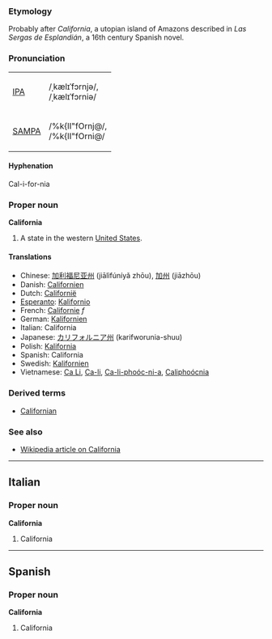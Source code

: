 ===Etymology===
Probably after ''California'', a utopian island of Amazons described in ''Las Sergas de Esplandián'', a 16th century Spanish novel.

===Pronunciation===
{| border=1 cellpadding=5
| [[w:IPA|IPA]] || /ˌkælɪˈfɔrnjə/, <br> /ˌkælɪˈfɔrniə/
|-
| [[w:SAMPA|SAMPA]] || /%k{lI"fOrnj@/, <br> /%k{lI"fOrni@/
|}

====Hyphenation====
Cal-i-for-nia

===Proper noun===
'''California''' 
#A state in the western [[United States]].

====Translations====
*Chinese: [[加利福尼亚州]] (jiālìfúníyǎ zhōu),  [[加州]] (jiāzhōu)
*Danish: [[Californien]] 
*Dutch: [[Californië]] 
*[[Esperanto]]: [[Kalifornio]]
*French: [[Californie]] ''f''
*German: [[Kalifornien]]
*Italian: California
*Japanese: [[カリフォルニア州]] (karifworunia-shuu)
*Polish: [[Kalifornia]]
*Spanish: California
*Swedish: [[Kalifornien]]
*Vietnamese: [[Ca Li]], [[Ca-li]], [[Ca-li-phoóc-ni-a]], [[Caliphoócnia]]

===Derived terms===
*[[Californian]]

=== See also ===
*[[w:California|Wikipedia article on California]]

----
==Italian==
===Proper noun===
'''California'''

#California

----
==Spanish==
===Proper noun===
'''California'''

#California